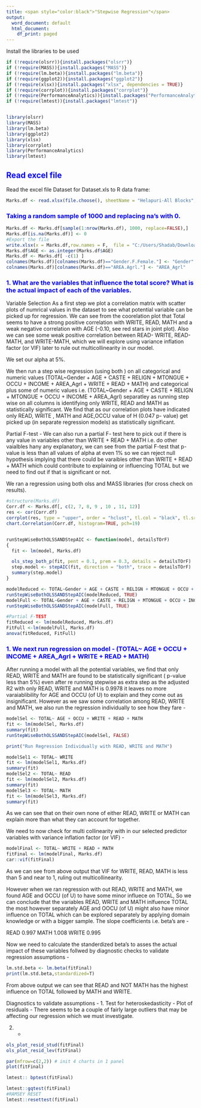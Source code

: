 ---
title: <span style="color:black">"Stepwise Regression"</span>
output:
  word_document: default
  html_document:
    df_print: paged
---

Install the libraries to be used

```{r setup}
if (!require(olsrr)){install.packages("olsrr")}
if (!require(MASS)){install.packages("MASS")}
if (!require(lm.beta)){install.packages("lm.beta")}
if (!require(ggplot2)){install.packages("ggplot2")}
if (!require(xlsx)){install.packages("xlsx", dependencies = TRUE)}
if (!require(corrplot)){install.packages("corrplot")}
if (!require(PerformanceAnalytics)){install.packages("PerformanceAnalytics")}
if (!require(lmtest)){install.packages("lmtest")}


library(olsrr)
library(MASS)
library(lm.beta)
library(ggplot2)
library(xlsx)
library(corrplot)
library(PerformanceAnalytics)
library(lmtest)
```
## <span style="color:blue">Read excel file</span>

Read the excel file Dataset for Dataset.xls to R data frame:

```{r read file}
Marks.df <- read.xlsx(file.choose(), sheetName = "Helapuri-All Blocks", stringsAsFactors =TRUE)
```

### <span style="color:blue">Taking a random sample of 1000 and replacing na's with 0. </span>

```{r random sample replace NAs}
Marks.df <- Marks.df[sample(1:nrow(Marks.df), 1000, replace=FALSE),]
Marks.df[is.na(Marks.df)] <- 0
#Export the file
write.xlsx(x = Marks.df,row.names = F,  file = "C:/Users/Shadab/Downloads/Sample1000_SA2.xlsx")
Marks.df$AGE <- as.integer(Marks.df$AGE)
Marks.df <- Marks.df[ -c(1) ]
colnames(Marks.df)[colnames(Marks.df)=="Gender.F.Female."] <- "Gender"
colnames(Marks.df)[colnames(Marks.df)=="AREA.Agrl."] <- "AREA_Agrl"
```

### <span style="color:blue">1. What are the variables that influence the total score? What is the actual impact of each of the variables.</span>

Variable Selection
As a first step we plot a correlation matrix with scatter plots of numrical values in the dataset to see what potential variable can be picked up for regression. We can see from the coorelation plot that Total seems to have a strong positive correlation with WRITE, READ, MATH and a weak negative correlation with AGE (-0.10, see red stars in joint plot). Also we can see some weak positive correlation between READ- WRITE, READ-MATH, and WRITE-MATH, which we will explore using  variance inflation factor (or VIF) later to rule out multicollinearity in our model. 

We set our alpha at 5%.

We then run a step wise regression (using both ) on all categorical and numeric values (TOTAL~Gender + AGE + CASTE + RELIGN + MTONGUE + OCCU + INCOME + AREA_Agrl + WRITE + READ + MATH)  and categorical plus some of numeric values i.e.  (TOTAL~Gender + AGE + CASTE + RELIGN + MTONGUE + OCCU + INCOME + AREA_Agrl) separatley as running step wise on all columns is identifying only WRITE, READ and MATH as statistically significant. We find that as our correlation plots have indicated only READ, WRITE , MATH and AGE,OCCU value of H (0.047 p- value)  get picked up (in separate regression models) as statistically significant. 

Partial F-test - 
We can also run a partial F- test here to pick out if there is any value in variables other than WRITE + READ + MATH i.e. do other vaialbles hany any explanatory, we can see from the partial F-test that p-value is less than all values of alpha at even 1% so we can reject null hypothesis implying that there could be varaibles other than WRITE + READ + MATH which could contribute to explaining or influencing TOTAL but we need to find out if that is significant or not.

We ran a regression using both olss and MASS libraries (for cross check on results). 


```{r Variable Selection}
#structure(Marks.df)
Corr.df <- Marks.df[, c(2, 7, 8, 9 , 10 , 11, 12)]
res <- cor(Corr.df)
corrplot(res, type = "upper", order = "hclust", tl.col = "black", tl.srt = 45)
chart.Correlation(Corr.df, histogram=TRUE, pch=19)


runStepWiseBothOLSSANDStepAIC <- function(model, detailsTOrF)
{
  fit <- lm(model, Marks.df)

  ols_step_both_p(fit, pent = 0.1, prem = 0.3, details = detailsTOrF)
  step.model <- stepAIC(fit, direction = "both", trace = detailsTOrF)
  summary(step.model)
}

modelReduced <- TOTAL~Gender + AGE + CASTE + RELIGN + MTONGUE + OCCU + INCOME + AREA_Agrl
runStepWiseBothOLSSANDStepAIC(modelReduced, TRUE)
modelFull <- TOTAL~Gender + AGE + CASTE + RELIGN + MTONGUE + OCCU + INCOME + AREA_Agrl + WRITE + READ + MATH
runStepWiseBothOLSSANDStepAIC(modelFull, TRUE)

#Partial F-TEST
fitReduced <- lm(modelReduced, Marks.df)
FitFull <-lm(modelFull, Marks.df)
anova(fitReduced, FitFull)
```

### <span style="color:blue">1. We next run regression on model - (TOTAL~ AGE + OCCU + INCOME + AREA_Agrl + WRITE + READ + MATH)</span>

After running a model with all the potential variables, we find that only READ, WRITE and MATH are found to be statistically significant ( p-value less than 5%) even after re running stepwise as extra step as the adjusted R2 with only READ, WRITE and MATH is 0.9978 it leaves no more varaiablibility for AGE and OCCU (of U) to explain and they come out as insignificant. 
However as we saw some correlation among READ, WRITE and MATH, we also run the regression individually to see how they fare - 

```{r Regression}
modelSel <- TOTAL~ AGE + OCCU + WRITE + READ + MATH
fit <- lm(modelSel, Marks.df)
summary(fit)
runStepWiseBothOLSSANDStepAIC(modelSel, FALSE)

print("Run Regression Individually with READ, WRITE and MATH")

modelSel1 <- TOTAL~ WRITE
fit <- lm(modelSel1, Marks.df)
summary(fit)
modelSel2 <- TOTAL~ READ 
fit <- lm(modelSel2, Marks.df)
summary(fit)
modelSel3 <- TOTAL~ MATH
fit <- lm(modelSel3, Marks.df)
summary(fit)

```
As we can see that on their own none of either READ, WRITE or MATH can explain more than what they can account for together. 

We need to now check for multi collinearity with in our selected predictor variables with  variance inflation factor (or VIF) - 

```{r Final Model VIF}
modelFinal <- TOTAL~ WRITE + READ + MATH
fitFinal <- lm(modelFinal, Marks.df)
car::vif(fitFinal)
```
As we can see from above output that VIF for WRITE,  READ,  MATH is less than 5 and near to 1, ruling out multicollinearity.

However when we ran regression with out READ, WRITE and MATH, we found AGE and OCCU (of U) to have some minor influece on TOTAL, So we can conclude that the variables READ, WRITE and MATH inlfuence TOTAL the most however separately AGE and OOCU (of U) might also have minor influence on TOTAL which can be explored separately by applying domain knowledge or with a bigger sample. 
The slope coefficients i.e. beta's are - 

 READ    0.997
 MATH    1.008 
 WRITE   0.995 
 

Now we need to calculate the standerdized beta's to asses the actual impact of these variables follwed by diagnostic checks to validate regression assumptions -

```{r standardized betas}

lm.std.beta <- lm.beta(fitFinal)
print(lm.std.beta,standardized=T)

```
From above output we can see that READ and NOT MATH has the highest influence on TOTAL followed by MATH and WRITE.

Diagnostics to validate assumptions -
1. Test for heteroskedasticity - Plot of residuals - There seems to be a couple of fairly large outliers that may be affecting our regression which we must investigate.

2.  - 

```{r Outliers, Leverage}
ols_plot_resid_stud(fitFinal)
ols_plot_resid_lev(fitFinal)

par(mfrow=c(2,2)) # init 4 charts in 1 panel
plot(fitFinal)

lmtest:: bptest(fitFinal)

lmtest::gqtest(fitFinal)
#RAMSEY RESET
lmtest::resettest(fitFinal)
```
